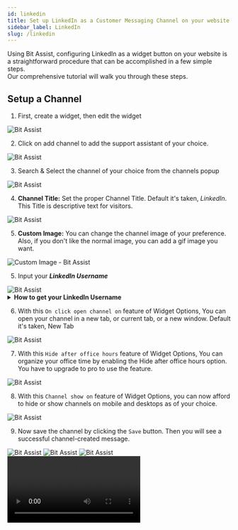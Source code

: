 ```yaml
---
id: linkedin
title: Set up LinkedIn as a Customer Messaging Channel on your website
sidebar_label: LinkedIn
slug: /linkedin
---
```




Using Bit Assist, configuring LinkedIn as a widget button on your website is a straightforward procedure that can be accomplished in a few simple steps.   
Our comprehensive tutorial will walk you through these steps.



## Setup a Channel

1.	First, create a widget, then edit the widget
  <Image src="channels/create-widget" alt="Bit Assist" w="1046" h="200"/>
 
2.	Click on add channel to add the support assistant of your choice.
  <Image src="channels/create-click-add-channel" alt="Bit Assist" w="1046" h="200"/>
 
3.	Search & Select the channel of your choice from the channels popup
  <Image src="channels/linkedin/search-and-select" alt="Bit Assist" w="1046" h="200"/>
 

4.	**Channel Title:** Set the proper Channel Title. Default it's taken, *LinkedIn*. This Title is descriptive text for visitors.
  <Image src="channels/linkedin/channel-title" alt="Bit Assist" w="1046" h="200"/>
 

 5.	**Custom Image:** You can change the channel image of your preference. Also, if you don't like the normal image, you can add a gif image you want.
  <Image src="channels/linkedin/custom-image-linkdin" alt="Custom Image - Bit Assist" w="1046" h="200"/>


5.	Input your ***LinkedIn Username*** 
  <Image src="channels/linkedin/channel-username" alt="Bit Assist" w="1046" h="200"/>

<details>
      <summary>
       <b>How to get your LinkedIn Username</b>
      </summary>
      <div>
          <ul>
            <li>First, Login your LinkedIn account</li>
            <li>Click the <b>Me</b> icon at the top of your LinkedIn homepage.</li>
            <li>Click <b>View Profile</b>.</li>
            <li>Your LinkedIn username can be found at the end of the URL. Copy the username
                <Image src="channels/linkedin/linkdin-username" alt="Bit Assist" w="1046" h="200"/>
            </li>
            <li>Then paste into the LinkedIn Username field of your channels popup.</li>
         </ul>
      </div>
</details>

6.	With this `On click open channel on` feature of Widget Options, You can open your channel in a new tab, or current tab, or a new window. Default it's taken, New Tab
  <Image src="channels/open-channel" alt="Bit Assist" w="1046" h="200"/>
 
7.	With this `Hide after office hours` feature of Widget Options, You can organize your office time by enabling the Hide after office hours option. You have to upgrade to pro to use the feature.
  <Image src="channels/business-hours" alt="Bit Assist" w="1046" h="200"/>
 
8.	With this `Channel show on` feature of Widget Options, you can now afford to hide or show channels on mobile and desktops as of your choice.
  <Image src="channels/hide-and-show-channel" alt="Bit Assist" w="1046" h="200"/>

9.	Now save the channel by clicking the `Save` button. Then you will see a successful channel-created message.
  <Image src="channels/save" alt="Bit Assist" w="1046" h="200"/>
  <Image src="channels/linkedin/successful-message" alt="Bit Assist" w="1046" h="200"/>
  <Image src="channels/linkedin/window-show" alt="Bit Assist" w="1046" h="200"/>


 <Video youtube src="OYq4e1M9sMU" w="1020"/>


<Feedback/>